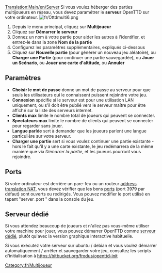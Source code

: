 [[Translation:Main/en/Server]]{{en/-}}
Si vous voulez héberger des parties multijoueurs en réseau, vous devez paramétrer le '''serveur''' OpenTTD sur votre ordinateur.
[[File:fr/Ottdmulti6.png|right]]
#Depuis le menu principal, cliquez sur '''Multijoueur'''
#Cliquez sur '''Démarrer le serveur'''
#Donnez un nom à votre partie pour aider les autres à l'identifier, et entrez-le dans la zone '''Nom de la partie'''
#Configurez les paramètres supplémentaires, expliqués ci-dessous
#Cliquez sur '''Nouvelle partie''' (pour générer un nouveau jeu aléatoire), ou '''Charger une Partie''' (pour continuer une partie sauvegardée), ou '''Jouer un Scénario''', ou '''Jouer une carte d'altitude''', ou '''Annuler'''

==Paramètres==
*'''Choisir le mot de passe''' donne un mot de passe au serveur pour que seuls les utilisateurs qui le connaissent puissent rejoindre votre jeu.
*'''Connexion''' spécifie si le serveur est pour une utilisation LAN uniquement, ou s'il doit être publié vers le serveur maître pour être affiché sur la liste des serveurs internet.
*'''Clients max''' limite le nombre total de joueurs qui peuvent se connecter.
*'''Spectateurs max''' limite le nombre de clients qui peuvent se connecter pour regarder sans jouer.
*'''Langue parlée''' sert à demander que les joueurs parlent une langue particulière sur votre serveur.
*'''Charger une partie''' sert si vous voulez continuer une partie existante - hors le fait qu'il y a une carte existante, le jeu redémarrera de la même manière que via ''Démarrer la partie'', et les joueurs pourront vous rejoindre.

==Ports==
Si votre ordinateur est derrière un pare-feu ou un routeur [http://www.wikipedia.org/wiki/fr:Network address translation NAT], vous devez vérifier que les bons [[Main/fr/Port|ports]] (port 3979 par défaut) sont ouverts ou redirigés.
Vous pouvez modifier le port utilisé en tapant "server_port <port>" dans la console du jeu.

==Serveur dédié==
Si vous attendez beaucoup de joueurs et n'allez pas vous-même utiliser votre machine pour jouer, vous pouvez démarrer OpenTTD comme [[Main/fr/Serveur dédié|serveur dédié]], plutôt qu'avec la version graphique interactive habituelle.

Si vous exécutez votre serveur sur ubuntu / debian et vous voulez démarrer automatiquement / arrêter et sauvegarder votre jeu, consultez les scripts d'initialisation à https://bitbucket.org/frodus/openttd-init

[[Category:fr/Multijoueur]]